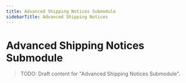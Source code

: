 ```yaml
---
title: Advanced Shipping Notices Submodule
sidebarTitle: Advanced Shipping Notices
---
```


# Advanced Shipping Notices Submodule

> TODO: Draft content for "Advanced Shipping Notices Submodule".


